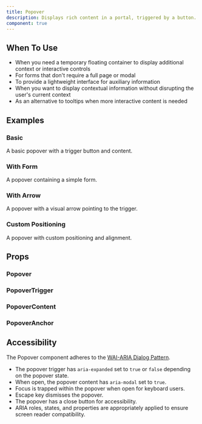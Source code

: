 ```yaml
---
title: Popover
description: Displays rich content in a portal, triggered by a button.
component: true
---
```


<Preview name="popover/__demo__/basic" />

## When To Use

- When you need a temporary floating container to display additional context or interactive controls
- For forms that don't require a full page or modal
- To provide a lightweight interface for auxiliary information
- When you want to display contextual information without disrupting the user's current context
- As an alternative to tooltips when more interactive content is needed

## Examples

### Basic

A basic popover with a trigger button and content.

<Preview name="popover/__demo__/basic" />

### With Form

A popover containing a simple form.

<Preview name="popover/__demo__/with-form" />

### With Arrow

A popover with a visual arrow pointing to the trigger.

<Preview name="popover/__demo__/with-arrow" />

### Custom Positioning

A popover with custom positioning and alignment.

<Preview name="popover/__demo__/positioning" />

## Props

### Popover

<AutoTypeTable component="Popover" src="./components/ui/popover.tsx" />

### PopoverTrigger

<AutoTypeTable component="PopoverTrigger" src="./components/ui/popover.tsx" />

### PopoverContent

<AutoTypeTable component="PopoverContent" src="./components/ui/popover.tsx" />

### PopoverAnchor

<AutoTypeTable component="PopoverAnchor" src="./components/ui/popover.tsx" />

## Accessibility

The Popover component adheres to the [WAI-ARIA Dialog Pattern](https://www.w3.org/WAI/ARIA/apg/patterns/dialogmodal/).

- The popover trigger has `aria-expanded` set to `true` or `false` depending on the popover state.
- When open, the popover content has `aria-modal` set to `true`.
- Focus is trapped within the popover when open for keyboard users.
- Escape key dismisses the popover.
- The popover has a close button for accessibility.
- ARIA roles, states, and properties are appropriately applied to ensure screen reader compatibility. 